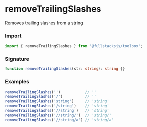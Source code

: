 # removeTrailingSlashes

Removes trailing slashes from a string

### Import

```typescript copy
import { removeTrailingSlashes } from '@fullstacksjs/toolbox';
```

### Signature

```typescript copy
function removeTrailingSlashes(str: string): string {}
```

### Examples

```typescript copy
removeTrailingSlashes('')           // ''
removeTrailingSlashes('/')          // ''
removeTrailingSlashes('string')     // 'string'
removeTrailingSlashes('/string')    // 'string'
removeTrailingSlashes('//string')   // 'string'
removeTrailingSlashes('//string/')  // 'string/'
removeTrailingSlashes('//string/a') // 'string/a'
```
